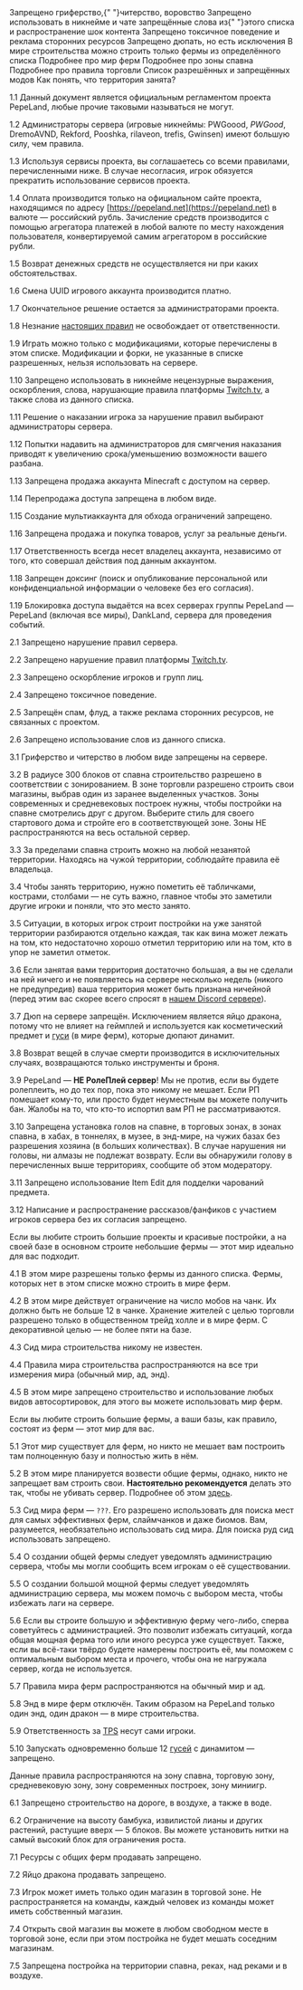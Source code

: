 <!-- Основные правила сервера -->

<Shorts>
    <ShortsRules>
        <ShortsAccentRules emoji="derelict-house">
            Запрещено гриферство,{" "}<Link href="/rules/mods">читерство</Link>, воровство
        </ShortsAccentRules>
        <ShortsAccentRules emoji="cross-mark" more="#1_10">
            Запрещено использовать в никнейме и чате запрещённые слова из{" "}<Link href="/rules/blocklist">этого списка</Link> и распространение шок контента
        </ShortsAccentRules>
        <ShortsAccentRules emoji="face-with-symbols-on-mouth" more="#chat">
            Запрещено токсичное поведение и реклама сторонних ресурсов
        </ShortsAccentRules>
        <ShortsAccentRules emoji="double-exclamation-mark" more="#3_7" morename="Список исключений">
            Запрещено дюпать, но есть исключения
        </ShortsAccentRules>
        <ShortsAccentRules emoji="toolbox" more="/rules/farm" nextlink morename="Список разрешённых ферм">
            В мире строительства можно строить только фермы из определённого списка
        </ShortsAccentRules>
    </ShortsRules>
    <ShortsInfo>
        <ShortsAccentRules emoji="safety-vest" more="#farm">
            Подробнее про мир ферм
        </ShortsAccentRules>
        <ShortsAccentRules emoji="round-pushpin" more="#spawn">
            Подробнее про зоны спавна
        </ShortsAccentRules>
        <ShortsAccentRules emoji="gem-stone" more="#trading">
            Подробнее про правила торговли
        </ShortsAccentRules>
        <ShortsAccentRules emoji="puzzle-piece" more="/rules/mods" nextlink>
            Список разрешённых и запрещённых модов
        </ShortsAccentRules>
        <ShortsAccentRules emoji="construction" more="#3_4">
            Как понять, что территория занята?
        </ShortsAccentRules>
    </ShortsInfo>
</Shorts>

<!-- Подробные правила сервера -->

<Section anchor="general" title="Общие правила PepeLand" index={1} emoji="diamond-with-a-dot">
  
<Rules>

1.1 Данный документ является официальным регламентом проекта PepeLand, любые прочие таковыми называться не могут.

1.2 Администраторы сервера (игровые никнеймы: PWGoood, _PWGood_, DremoAVND, Rekford, Pooshka, rilaveon, trefis, Gwinsen) имеют большую силу, чем правила.

1.3 Используя сервисы проекта, вы соглашаетесь со всеми правилами, перечисленными ниже. В случае несогласия, игрок обязуется прекратить использование сервисов проекта.

1.4 Оплата производится только на официальном сайте проекта, находящимся по адресу [https://pepeland.net](https://pepeland.net) в валюте — российский рубль. Зачисление средств производится с помощью агрегатора платежей в любой валюте по месту нахождения пользователя, конвертируемой самим агрегатором в российские рубли.

1.5 Возврат денежных средств не осуществляется ни при каких обстоятельствах.

1.6 Смена UUID игрового аккаунта производится платно.

1.7 Окончательное решение остается за администраторами проекта.

1.8 Незнание [настоящих правил](https://pepeland.net/rules) не освобождает от ответственности.

1.9 Играть можно только с модификациями, которые перечислены в <Link href="/rules/mods">этом</Link> списке. Модификации и форки, не указанные в списке разрешенных, нельзя использовать на сервере.

1.10 Запрещено использовать в никнейме нецензурные выражения, оскорбления, слова, нарушающие правила платформы [Twitch.tv](https://twitch.tv), а также слова из <Link href="/rules/blocklist">данного списка</Link>.

1.11 Решение о наказании игрока за нарушение правил выбирают администраторы сервера.

1.12 Попытки надавить на администраторов для смягчения наказания приводят к увеличению срока/уменьшению возможности вашего разбана.

1.13 Запрещена продажа аккаунта Minecraft с доступом на сервер.

1.14 Перепродажа доступа запрещена в любом виде.

1.15 Создание мультиаккаунта для обхода ограничений запрещено.

1.16 Запрещена продажа и покупка товаров, услуг за реальные деньги.

1.17 Ответственность всегда несет владелец аккаунта, независимо от того, кто совершал действия под данным аккаунтом.

1.18 Запрещен доксинг (поиск и опубликование персональной или конфиденциальной информации о человеке без его согласия).

1.19 Блокировка доступа выдаётся на всех серверах группы PepeLand — PepeLand (включая все миры), DankLand, сервера для проведения событий.

</Rules>

</Section>

<Section anchor="chat" title="Правила чата игры" index={2} emoji="speech-balloon">

<Rules>

2.1 Запрещено нарушение правил сервера.

2.2 Запрещено нарушение правил платформы [Twitch.tv](https://twitch.tv).

2.3 Запрещено оскорбление игроков и групп лиц.

2.4 Запрещено токсичное поведение.

2.5 Запрещён спам, флуд, а также реклама сторонних ресурсов, не связанных с проектом.

2.6 Запрещено использование слов из <Link href="/rules/blocklist">данного списка</Link>.

</Rules>

</Section>

<Section anchor="play" title="Правила игры на сервере" index={3} emoji="video-game">

<Rules>

3.1 Гриферство и читерство в любом виде запрещены на сервере.

3.2 В радиусе 300 блоков от спавна строительство разрешено в соответствии с зонированием. В зоне торговли разрешено строить свои магазины, выбрав один из заранее выделенных участков. Зоны современных и средневековых построек нужны, чтобы постройки на спавне смотрелись друг с другом. Выберите стиль для своего стартового дома и стройте его в соответствующей зоне. Зоны НЕ распространяются на весь остальной сервер.

3.3 За пределами спавна строить можно на любой незанятой территории. Находясь на чужой территории, соблюдайте правила её владельца.

3.4 Чтобы занять территорию, нужно пометить её табличками, кострами, столбами — не суть важно, главное чтобы это заметили другие игроки и поняли, что это место занято.

3.5 Ситуации, в которых игрок строит постройки на уже занятой территории разбираются отдельно каждая, так как вина может лежать на том, кто недостаточно хорошо отметил территорию или на том, кто в упор не заметил отметок.

3.6 Если занятая вами территория достаточно большая, а вы не сделали на ней ничего и не появляетесь на сервере несколько недель (никого не предупредив) ваша территория может быть признана ничейной (перед этим вас скорее всего спросят в [нашем Discord сервере](https://pepeland.net/ds)).

3.7 Дюп на сервере запрещён. Исключением является яйцо дракона, потому что не влияет на геймплей и используется как косметический предмет и [гуси](https://minecraft.fandom.com/ru/wiki/%D0%A1%D0%B0%D0%BC%D0%BE%D0%B4%D0%B2%D0%B8%D0%B6%D1%83%D1%89%D0%B8%D0%B5%D1%81%D1%8F_%D0%B0%D0%BF%D0%BF%D0%B0%D1%80%D0%B0%D1%82%D1%8B_%D0%BD%D0%B0_%D0%B1%D0%BB%D0%BE%D0%BA%D0%B0%D1%85_%D1%81%D0%BB%D0%B8%D0%B7%D0%B8) (в мире ферм), которые дюпают динамит.

3.8 Возврат вещей в случае смерти производится в исключительных случаях, возвращаются только инструменты и броня.

3.9 PepeLand — **НЕ РолеПлей сервер**! Мы не против, если вы будете ролеплеить, но до тех пор, пока это никому не мешает. Если РП помешает кому-то, или просто будет неуместным вы можете получить бан. Жалобы на то, что кто-то испортил вам РП не рассматриваются.

3.10 Запрещена установка голов на спавне, в торговых зонах, в зонах спавна, в хабах, в тоннелях, в музее, в энд-мире, на чужих базах без разрешения хозяина (в больших количествах). В случае нарушения ни головы, ни алмазы не подлежат возврату. Если вы обнаружили голову в перечисленных выше территориях, сообщите об этом модератору.

3.11 Запрещено использование Item Edit для подделки чарований предмета.
    
3.12 Написание и распространение рассказов/фанфиков с участием игроков сервера без их согласия запрещено.

</Rules>

</Section>

<Section anchor="building" title="Правила и подробная информация для мира строительства" index={4} emoji="building-construction">

<Explain>
  Если вы любите строить большие проекты и красивые постройки, а на своей базе в
  основном строите небольшие фермы — этот мир идеально для вас подходит.
</Explain>

<Rules>

4.1 В этом мире разрешены только фермы из <Link href="/rules/farm">данного списка</Link>. Фермы, которых нет в этом списке можно строить в мире ферм.

4.2 В этом мире действует ограничение на число мобов на чанк. Их должно быть не больше 12 в чанке. Хранение жителей с целью торговли разрешено только в общественном трейд холле и в мире ферм. С декоративной целью — не более пяти на базе.

4.3 Сид мира строительства никому не известен.

4.4 Правила мира строительства распространяются на все три измерения мира (обычный мир, ад, энд).

4.5 В этом мире запрещено строительство и использование любых видов автосортировок, для этого вы можете использовать мир ферм.

</Rules>

</Section>

<Section anchor="farm" title="Правила и подробная информация для мира ферм" index={5} emoji="safety-vest">

<Explain>
  Если вы любите строить большие фермы, а ваши базы, как правило, состоят из
  ферм — этот мир для вас.
</Explain>

<Rules>

5.1 Этот мир существует для ферм, но никто не мешает вам построить там полноценную базу и полностью жить в нём.

5.2 В этом мире планируется возвести общие фермы, однако, никто не запрещает вам строить свои. **Настоятельно рекомендуется** делать это так, чтобы не убивать сервер. Подробнее об этом [здесь](https://youtu.be/-etvM_tLgVs).

5.3 Сид мира ферм — `???`. Его разрешено использовать для поиска мест для самых эффективных ферм, слаймчанков и даже биомов. Вам, разумеется, необязательно использовать сид мира. Для поиска руд сид использовать запрещено.

5.4 О создании общей фермы следует уведомлять администрацию сервера, чтобы мы могли сообщить всем игрокам о её существовании.

5.5 О создании большой мощной фермы следует уведомлять администрацию сервера, мы можем помочь с выбором места, чтобы избежать лаги на сервере.

5.6 Если вы строите большую и эффективную ферму чего-либо, сперва советуйтесь с администрацией. Это позволит избежать ситуаций, когда общая мощная ферма того или иного ресурса уже существует. Также, если вы всё-таки твёрдо будете намерены построить её, мы поможем с оптимальным выбором места и прочего, чтобы она не нагружала сервер, когда не используется.

5.7 Правила мира ферм распространяются на обычный мир и ад.

5.8 Энд в мире ферм отключён. Таким образом на PepeLand только один энд, один дракон — в мире строительства.

5.9 Ответственность за [TPS](https://minecraft-ru.gamepedia.com/%D0%A1%D0%BF%D0%B8%D1%81%D0%BE%D0%BA_%D1%82%D0%B5%D1%80%D0%BC%D0%B8%D0%BD%D0%BE%D0%B2#%D0%A2) несут сами игроки.

5.10 Запускать одновременно больше 12 [гусей](https://minecraft.fandom.com/ru/wiki/%D0%A1%D0%B0%D0%BC%D0%BE%D0%B4%D0%B2%D0%B8%D0%B6%D1%83%D1%89%D0%B8%D0%B5%D1%81%D1%8F_%D0%B0%D0%BF%D0%BF%D0%B0%D1%80%D0%B0%D1%82%D1%8B_%D0%BD%D0%B0_%D0%B1%D0%BB%D0%BE%D0%BA%D0%B0%D1%85_%D1%81%D0%BB%D0%B8%D0%B7%D0%B8) с динамитом — запрещено.

</Rules>

</Section>

<Section anchor="spawn" title="Правила зон на территории спавна" index={6} emoji="round-pushpin">

<Explain>
  Данные правила распространяются на зону спавна, торговую зону, средневековую
  зону, зону современных построек, зону миниигр.
</Explain>

<Rules>

6.1 Запрещено строительство на дороге, в воздухе, а также в воде.

6.2 Ограничение на высоту бамбука, извилистой лианы и других растений, растущие вверх — 5 блоков. Вы можете установить нитки на самый высокий блок для ограничения роста.

</Rules>

</Section>

<Section anchor="trading" title="Правила торговли" index={7} emoji="gem-stone">

<Rules>

7.1 Ресурсы с общих ферм продавать запрещено.

7.2 Яйцо дракона продавать запрещено.

7.3 Игрок может иметь только один магазин в торговой зоне. Не распространяется на команды, каждый человек из команды может иметь собственный магазин.

7.4 Открыть свой магазин вы можете в любом свободном месте в торговой зоне, если при этом постройка не будет мешать соседним магазинам.

7.5 Запрещена постройка на территории спавна, реках, над реками и в воздухе.

</Rules>

</Section>
